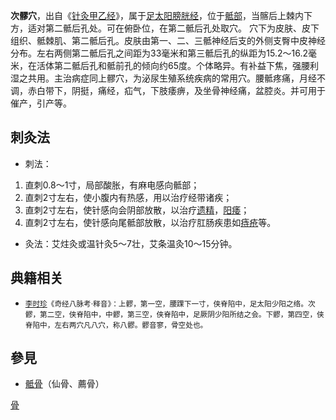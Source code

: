 {{Inappropriate tone |time=2009-06-23T05:25:08+00:00 }}<!-- 本调用由 {{subst:Inappropriate tone/auto}} 自动产生。 -->
{{Medical small}}
'''次髎穴'''，出自《[[针灸甲乙经|针灸甲乙经]]》，属于[[足太阳膀胱经|足太阳膀胱经]]，位于[[骶部|骶部]]，当髂后上棘内下方，适对第二骶后孔处。可在俯卧位，在第二骶后孔处取穴。
穴下为皮肤、皮下组织、骶棘肌、第二骶后孔。皮肤由第一、二、三骶神经后支的外侧支臀中皮神经分布。左右两侧第二骶后孔之间距为33毫米和第三骶后孔的纵距为15.2～16.2毫米，在活体第二骶后孔和骶前孔的倾向约65度。个体略异。有补益下焦，强腰利湿之共用。主治病症同上髎穴，为泌尿生殖系统疾病的常用穴。腰骶疼痛，月经不调，赤白带下，阴挺，痛经，疝气，下肢痿痹，及坐骨神经痛，盆腔炎。并可用于催产，引产等。

==刺灸法==
*刺法： 
#直刺0.8～1寸，局部酸胀，有麻电感向骶部；
#直刺2寸左右，使小腹内有热感，用以治疗经带诸疾；
#直刺2寸左右，使针感向会阴部放散，以治疗[[遺精|遗精]]，[[勃起功能障碍|阳痿]]；
#直刺2寸左右，使针感向尾骶部放散，以治疗肛肠疾患如[[痔疮|痔疮]]等。
*灸法：艾炷灸或温针灸5～7壮，艾条温灸10～15分钟。 

==典籍相关==
*<small>[[李时珍|李时珍]]《奇经八脉考·释音》：上髎，第一空，腰踝下一寸，侠脊陷中，足太阳少阳之络。次髎，第二空，侠脊陷中，中髎，第三空，侠脊陷中，足厥阴少阳所结之会。下髎，第四空，侠脊陷中，左右两穴凡八穴，称八髎。髎音寥，骨空处也。</small>

==參見==
*[[骶骨|骶骨]]（仙骨、薦骨）

[[Category:經穴|骨]]